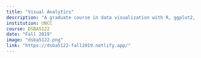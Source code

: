 ```yaml
---
title: "Visual Analytics"
description: "A graduate course in data visualization with R, ggplot2, and shiny"
institution: UNCC
course: DSBA5122
date: "Fall 2019"
image: "dsba5122.png"
link: "https://dsba5122-fall2019.netlify.app/"
---
```

